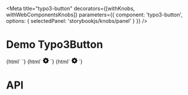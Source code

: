 
<Meta
  title="typo3-button"
  decorators={[withKnobs, withWebComponentsKnobs]}
  parameters={{ component: 'typo3-button', options: { selectedPanel: 'storybookjs/knobs/panel' } }}
  />

# Demo Typo3Button

<Preview withToolbar>
  <Story name="Simple Button" height="220px">
    {html`
      <typo3-button label="Button">
      </typo3-button>
    `}
  </Story>
  <Story name="Button with icon left" height="220px">
    {html`
      <typo3-button label="Button">
        <svg slot="icon_left" xmlns="http://www.w3.org/2000/svg" width="16" height="16" viewBox="0 0 24 24"><path d="M24 13.616v-3.232c-1.651-.587-2.694-.752-3.219-2.019v-.001c-.527-1.271.1-2.134.847-3.707l-2.285-2.285c-1.561.742-2.433 1.375-3.707.847h-.001c-1.269-.526-1.435-1.576-2.019-3.219h-3.232c-.582 1.635-.749 2.692-2.019 3.219h-.001c-1.271.528-2.132-.098-3.707-.847l-2.285 2.285c.745 1.568 1.375 2.434.847 3.707-.527 1.271-1.584 1.438-3.219 2.02v3.232c1.632.58 2.692.749 3.219 2.019.53 1.282-.114 2.166-.847 3.707l2.285 2.286c1.562-.743 2.434-1.375 3.707-.847h.001c1.27.526 1.436 1.579 2.019 3.219h3.232c.582-1.636.75-2.69 2.027-3.222h.001c1.262-.524 2.12.101 3.698.851l2.285-2.286c-.744-1.563-1.375-2.433-.848-3.706.527-1.271 1.588-1.44 3.221-2.021zm-12 2.384c-2.209 0-4-1.791-4-4s1.791-4 4-4 4 1.791 4 4-1.791 4-4 4z"/></svg>
      </typo3-button>
    `}
  </Story>
  <Story name="Button with icon right" height="220px">
    {html`
      <typo3-button label="Button">
        <svg slot="icon_right" xmlns="http://www.w3.org/2000/svg" width="16" height="16" viewBox="0 0 24 24"><path d="M24 13.616v-3.232c-1.651-.587-2.694-.752-3.219-2.019v-.001c-.527-1.271.1-2.134.847-3.707l-2.285-2.285c-1.561.742-2.433 1.375-3.707.847h-.001c-1.269-.526-1.435-1.576-2.019-3.219h-3.232c-.582 1.635-.749 2.692-2.019 3.219h-.001c-1.271.528-2.132-.098-3.707-.847l-2.285 2.285c.745 1.568 1.375 2.434.847 3.707-.527 1.271-1.584 1.438-3.219 2.02v3.232c1.632.58 2.692.749 3.219 2.019.53 1.282-.114 2.166-.847 3.707l2.285 2.286c1.562-.743 2.434-1.375 3.707-.847h.001c1.27.526 1.436 1.579 2.019 3.219h3.232c.582-1.636.75-2.69 2.027-3.222h.001c1.262-.524 2.12.101 3.698.851l2.285-2.286c-.744-1.563-1.375-2.433-.848-3.706.527-1.271 1.588-1.44 3.221-2.021zm-12 2.384c-2.209 0-4-1.791-4-4s1.791-4 4-4 4 1.791 4 4-1.791 4-4 4z"/></svg>
      </typo3-button>
    `}
  </Story>
</Preview>


# API

<Props of="typo3-button" />
